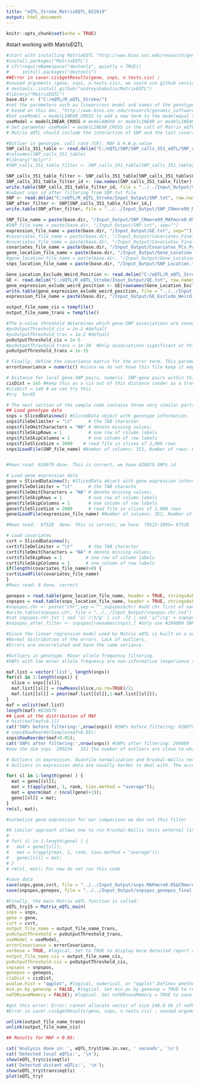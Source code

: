 ```yaml
---
title: "eQTL_Stroke_MatrixEQTL_022019"
output: html_document
---
```


```r
knitr::opts_chunk$set(echo = TRUE)
```

#start working with MatrixEQTL

```r
#start with installing MatrixEQTL "http://www.bios.unc.edu/research/genomic_software/Matrix_eQTL/runit.html"
#install.packages("MatrixEQTL")
# if(!requireNamespace("devtools", quietly = TRUE))
#     install.packages("devtools")
##Error in saver.cis$getResults(gene, snps, n.tests.cis) : 
#unused arguments (gene, snps, n.tests.cis), we sould use github version NOT CRAN
# devtools::install_github("andreyshabalin/MatrixEQTL")
#library("MatrixEQTL")
base.dir <- ("C:/eQTL/R_eQTL_Stroke/")
#set the parameters such as linearcross model and names of the genotype and expression data files
# based on this doc, "http://www.bios.unc.edu/research/genomic_software/Matrix_eQTL/html/Matrix_eQTL_main.html"
#Set useModel = modelLINEAR_CROSS to add a new term to the modelequal to the product of genotype and the last covariate; the significance of this term is then tested using t-statistic.
useModel = modelLINEAR_CROSS # modelANOVA or modelLINEAR or modelLINEAR_CROSS
# Set parameter useModel = modelLINEAR_CROSS in the call of Matrix_eQTL_main to indicate that
# Matrix eQTL should include the interaction of SNP and the last covariate in the model and test for its significance
```

```r
#Outlier in genotype. call rate (CR), MAF & H.W.p.value
SNP_calls_351_table <- read.delim("C:/eQTL/SNP/SNP_calls_351_eQTL/SNP_calls_351_table.txt", row.names = 1) #628679 31, including MAF, CR, HW and SNP id for each SNPs
#colnames(SNP_calls_351_table)
#library("dplyr")
#SNP_calls_351_table_filter <- SNP_calls_351_table[SNP_calls_351_table$CR >= 99 & SNP_calls_351_table$MinorAlleleFrequency > 0.05 & SNP_calls_351_table$H.W.p.Value > 0.0001,] #I do not think we need to filter based on H.W 

SNP_calls_351_table_filter <- SNP_calls_351_table[SNP_calls_351_table$CR > 99 & SNP_calls_351_table$MinorAlleleFrequency > 0.05,] #256100 30 for MAF > 0.05, # 307262 MAF > 0.01, # 335172 CR > 95 & MAF > 0.01
SNP_calls_351_table_filter_id <- row.names(SNP_calls_351_table_filter) 
write.table(SNP_calls_351_table_filter_id, file = "../../Input_Output/SNP_calls_351_table_filter_id", col.names = T, sep = "\t")
#subset snps id after filtering from SNP.txt file
SNP <- read.delim("C:/eQTL/R_eQTL_Stroke/Input_Output/SNP.txt", row.names = 1)
SNP_after_filter <- SNP[SNP_calls_351_table_filter_id,] 
write.table(SNP_after_filter, file = "../../Input_Output/SNP_CRmore99_MAFmore0.05.txt", col.names = T, sep = "\t")
```

```r
SNP_file_name = paste(base.dir, "/Input_Output/SNP_CRmore99_MAFmore0.05.txt", sep="")
#SNP_file_name = paste(base.dir, "/Input_Output/SNP.txt", sep="")
expression_file_name = paste(base.dir, "/Input_Output/GE.txt", sep="") 
#covariates_file_name = paste(base.dir, "/Input_Output/Covariates_Final.txt", sep="") #need sample as colnames
#covariates_file_name = paste(base.dir, "/Input_Output/Covariates_Final_No_PC.txt", sep="")
covariates_file_name = paste(base.dir, "/Input_Output/Covariates_PCs_Partek.txt", sep="")
gene_location_file_name = paste(base.dir, "/Input_Output/Gene_Location.txt", sep="")
#gene_location_file_name = paste(base.dir, "/Input_Output/Gene_Location_Exclude_Weird_Position.txt", sep="") just for test
snps_location_file_name = paste(base.dir, "/Input_Output/SNP_Location.txt", sep="")
```

```r
Gene_Location_Exclude_Weird_Position <- read.delim("C:/eQTL/R_eQTL_Stroke/Input_Output/Gene_Location_Exclude_Weird_Position.txt", row.names=1)
GE <- read.delim("C:/eQTL/R_eQTL_Stroke/Input_Output/GE.txt", row.names=1)
gene_expression_exlude_weird_position <- GE[rownames(Gene_Location_Exclude_Weird_Position),] #65988
write.table(gene_expression_exlude_weird_position, file = "../../Input_Output/GE_Exclude_Weird_Position.txt", sep = "\t")
expression_file_name = paste(base.dir, "/Input_Output/GE_Exclude_Weird_Position.txt", sep="") 
```


```r
output_file_name_cis = tempfile()
output_file_name_trans = tempfile()
```

```r
#The p-value threshold determines which gene-SNP associations are saved in the output file output_file_name. Note that for larger datasets the threshold should be lower. Setting the threshold to a high value for a large dataset may cause excessively large output files.
#pvOutputThreshold_cis = 2e-2 #defualt
#pvOutputThreshold_tras = 1e-2 #defualt
pvOutputThreshold_cis = 1e-5
#pvOutputThreshold_trans = 1e-20  #Only associations significant at this level will be saved. 
pvOutputThreshold_trans = 1e-15
```

```r
# Finally, define the covariance matrix for the error term. This parameter is rarely used. If the covariance matrix is a multiple of identity, set it to numeric().
errorCovariance = numeric() #since we do not have this file keep it empty()
```

```r
# Distance for local gene-SNP pairs, numeric. SNP-gene pairs within this distance are considered local. The distance is measured from the nearest end of the gene. SNPs within a gene are always considered local.
cisDist = 1e5 #keep this as a cis out of this distance conder as a trans
#cisDist = 1e9 # we can try this
#try  5e+05
```

```r
# The next section of the sample code contains three very similar parts loading the files with genotype, gene expression, and covariates. In each part one can set the file delimiter (i.e. tabulation "\t", comma ",", or space " "), the string representation for missing values, the number of rows with column labels, and the number of columns with row labels.	Finally, one can change the number of the variables in a slice for the file reading procedure (do not change if not sure).
## Load genotype data
snps = SlicedData$new() #SlicedData object with genotype information.
snps$fileDelimiter = "\t"      # the TAB character
snps$fileOmitCharacters = "NA" # denote missing values;
snps$fileSkipRows = 1          # one row of column labels
snps$fileSkipColumns = 1       # one column of row labels
snps$fileSliceSize = 2000    # read file in slices of 2,000 rows
snps$LoadFile(SNP_file_name) #Number of columns: 351, Number of rows: 628679


#Rows read: 628679 done. This is correct, we have 628679 SNPs id
```

```r
# Load gene expression data
gene = SlicedData$new(); #SlicedData object with gene expression information. Must have columns matching those of snps, create gene including row and column
gene$fileDelimiter = "\t"      # the TAB characte
gene$fileOmitCharacters = "NA" # denote missing values;
gene$fileSkipRows = 1          # one row of column labels
gene$fileSkipColumns = 1       # one column of row labels
gene$fileSliceSize = 2000      # read file in slices of 2,000 rows
gene$LoadFile(expression_file_name) #Number of columns: 351, Number of rows: 67528 

#Rows read:  67528  done. This is correct, we have  70523-2995= 67528  genes
```

```r
# Load covariates
cvrt = SlicedData$new();
cvrt$fileDelimiter = "\t"      # the TAB character
cvrt$fileOmitCharacters = "NA" # denote missing values;
cvrt$fileSkipRows = 1         # one row of column labels
cvrt$fileSkipColumns = 1      # one column of row labels
if(length(covariates_file_name)>0) {
cvrt$LoadFile(covariates_file_name)
}
#Rows read: 8 done. correct
```

```r
genepos = read.table(gene_location_file_name, header = TRUE, stringsAsFactors = FALSE) #dim  67528     4
snpspos = read.table(snps_location_file_name, header = TRUE, stringsAsFactors = FALSE) #dim 628677 3, there is no info in annotation file for these two AFFX-SNP-000541 and AFFX-SNP-002255 in Axiom_BioBank1.na35.annot_v2 files, so removed them 
#snpspos.chr <- paste("chr",sep = "",snpspos$chr) #add chr first of each number of chr
#write.table(snpspos.chr, file = "../../Input_Output/snpspos.chr.txt") 
#cat snpspos.chr.txt | sed 's/ /\t/g' | cut -f2 | sed 's/"//g' > snpspos.chr.v2.txt #replace this snpspos.chr.txt with column in SNP_Location file to make this file identical to Gene_Location
#snpspos_after_filter <- snpspos[rownames(snps),] #only use #294089 SNPs after filtering outliers
```

```r
#Since the linear regression model used by Matrix eQTL is built on a set of assumptions about the data generation process and is susceptible to violations of these assumptions. The important assumptions are:
#Normal distribution of the errors. Lack of outliers.
#Errors are uncorrelated and have the same variance.
```

```r
#Outliers in genotype. Minor allele frequency filtering.
#SNPs with low minor allele frequency are non-informative (experience too little variation) and have a great potential for creating spurious findings. It is a common practice to filter out such SNPs. It can be done within code running Matrix eQTL:

maf.list = vector('list', length(snps))
for(sl in 1:length(snps)) {
  slice = snps[[sl]];
  maf.list[[sl]] = rowMeans(slice,na.rm=TRUE)/2;
  maf.list[[sl]] = pmin(maf.list[[sl]],1-maf.list[[sl]]);
}
maf = unlist(maf.list)
length(maf) #628679
## Look at the distribution of MAF
# hist(maf[maf<0.1])
cat('SNPs before filtering:',nrow(snps)) #SNPs before filtering: 628679
# snps$RowReorderSimple(maf>0.05);
snps$RowReorder(maf>0.05);
cat('SNPs after filtering:',nrow(snps)) #SNPs after filtering: 294089
#now the dim snps  290234   351 the number of outliers are close to what smartpca and plink removed
```


```r
# Outliers in expression. Quantile normalization and Kruskal-Wallis test.
# Outliers in expression data are usually harder to deal with. The accepted remedy by the GTEx consortium is the transformation of the measurements for each gene into normally distributed while preserving relative rankings. The target distribution may be the standard normal distribution or the normal distribution the mean and spread of the original measurements. Here is the code for such transformation:

for( sl in 1:length(gene) ) {
  mat = gene[[sl]];
  mat = t(apply(mat, 1, rank, ties.method = "average"));
  mat = qnorm(mat / (ncol(gene)+1));
  gene[[sl]] = mat;
}
rm(sl, mat);

#normalize gene expression for our comparison we don not this filter

#A similar approach allows one to run Kruskal-Wallis tests external link with Matrix eQTL. In this case one has to use the ANOVA model (useModel = modelANOVA) and transform the measurements for each gene into their respective ranks.
# 
# for( sl in 1:length(gene) ) {
#   mat = gene[[sl]];
#   mat = t(apply(mat, 1, rank, ties.method = "average"));
#   gene[[sl]] = mat;
# }
# rm(sl, mat); For now do not run this code
```


```r
#save data
save(snps,gene,cvrt, file = "../../Input_Output/snps.MAFmore0.05&CRmore99_gene_cvrt.no.PC_final.Rdata") #These versions are final versions of input files (AFTER FILTERING AND NORMALIZATION)
save(snpspos,genepos, file = "../../Input_Output/snpspos_genepos_final.Rdata")
```


```r
#Finally, the main Matrix eQTL function is called:
eQTL_try15 = Matrix_eQTL_main(
snps = snps, 
gene = gene, 
cvrt = cvrt,
output_file_name = output_file_name_trans,
pvOutputThreshold = pvOutputThreshold_trans,
useModel = useModel, 
errorCovariance = errorCovariance, 
verbose = TRUE, #logical. Set to TRUE to display more detailed report about the progress
output_file_name.cis = output_file_name_cis,
pvOutputThreshold.cis = pvOutputThreshold_cis,
snpspos = snpspos, 
genepos = genepos,
cisDist = cisDist,
pvalue.hist = "qqplot", #logical, numerical, or "qqplot".Defines whether and how the distribution of p-values is recorded in the returned object.If pvalue.hist = FALSE, the information is not recorded and the analysis is performed faster. Alternatively, set pvalue.hist = "qqplot" to record information sufficient to create a QQ-plot of the p-values (use plot on the returned object to create the plot).To record information for a histogram set pvalue.hist to the desired number of bins of equal size.	Finally, pvalue.hist can also be set to a custom set of bin edges.
min.pv.by.genesnp = FALSE, #logical. Set min.pv.by.genesnp = TRUE to record the minimum p-value for each SNP and each gene in the returned object. The minimum p-values are recorded even if if they are above the corresponding thresholds of pvOutputThreshold and pvOutputThreshold.cis. The analysis runs faster when the parameter is set to FALSE.
noFDRsaveMemory = FALSE); #logical. Set noFDRsaveMemory = TRUE to save significant gene-SNP pairs directly to the output files, reduce memory footprint and skip FDR calculation. The eQTLs are not recorded in the returned object if noFDRsaveMemory = TRUE.

#got this error: Error: cannot allocate vector of size 148.0 Gb if noFDRsaveMemory = FALSE) #because of slicesize set to more thatn 2000
#Error in saver.cis$getResults(gene, snps, n.tests.cis) : unused arguments (gene, snps, n.tests.cis) #because of CRAN version of this library
```

```r
unlink(output_file_name_trans)
unlink(output_file_name_cis)
```

```r
## Results for MAF > 0.05:

cat('Analysis done in: ', eQTL_try$time.in.sec, ' seconds', '\n') 
cat('Detected local eQTLs:', '\n');
show(eQTL_try$cis$eqtls)
cat('Detected distant eQTLs:', '\n');
show(eQTL_try$trans$eqtls)
plot(eQTL_try)
```

